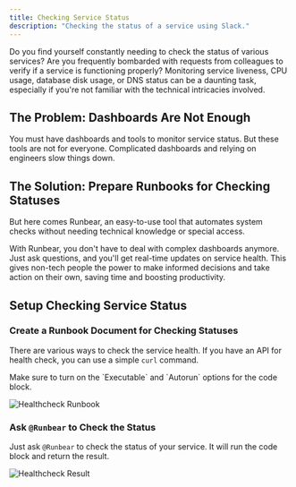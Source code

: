 ```yaml
---
title: Checking Service Status
description: "Checking the status of a service using Slack."
---
```


Do you find yourself constantly needing to check the status of various services?
Are you frequently bombarded with requests from colleagues to verify if a service
is functioning properly? Monitoring service liveness, CPU usage, database disk usage,
or DNS status can be a daunting task, especially if you're not familiar with the
technical intricacies involved.

## The Problem: Dashboards Are Not Enough

You must have dashboards and tools to monitor service status. But these tools are
not for everyone. Complicated dashboards and relying on engineers slow things down.

## The Solution: Prepare Runbooks for Checking Statuses

But here comes Runbear, an easy-to-use tool that automates system checks without
needing technical knowledge or special access.

With Runbear, you don't have to deal with complex dashboards anymore. Just ask questions, and you'll get real-time updates on service health. This gives non-tech people the power to make informed decisions and take action on their own, saving time and boosting productivity.

## Setup Checking Service Status

### Create a Runbook Document for Checking Statuses

There are various ways to check the service health. If you have an API for health check, you can use a simple `curl` command.

<Check>
  Make sure to turn on the `Executable` and `Autorun` options for the code
  block.
</Check>

![Healthcheck Runbook](/images/screenshot-healthcheck-runbook.png)

### Ask `@Runbear` to Check the Status

Just ask `@Runbear` to check the status of your service. It will run the code block and return the result.

![Healthcheck Result](/images/screenshot-healthcheck-result.png)
